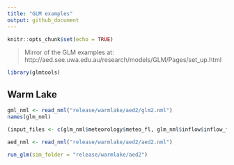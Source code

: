 ```yaml
---
title: "GLM examples"
output: github_document
---
```


```r
knitr::opts_chunk$set(echo = TRUE)
```

> Mirror of the GLM examples at: http://aed.see.uwa.edu.au/research/models/GLM/Pages/set_up.html

```r
library(glmtools)
```

## Warm Lake

```r
gml_nml <- read_nml("release/warmlake/aed2/glm2.nml")
names(glm_nml)

(input_files <- c(glm_nml$meteorology$meteo_fl, glm_nml$inflow$inflow_fl, glm_nml$outflow$outflow_fl))

aed_nml <- read_nml("release/warmlake/aed2/aed2.nml")
```


```r
run_glm(sim_folder = "release/warmlake/aed2")
```


